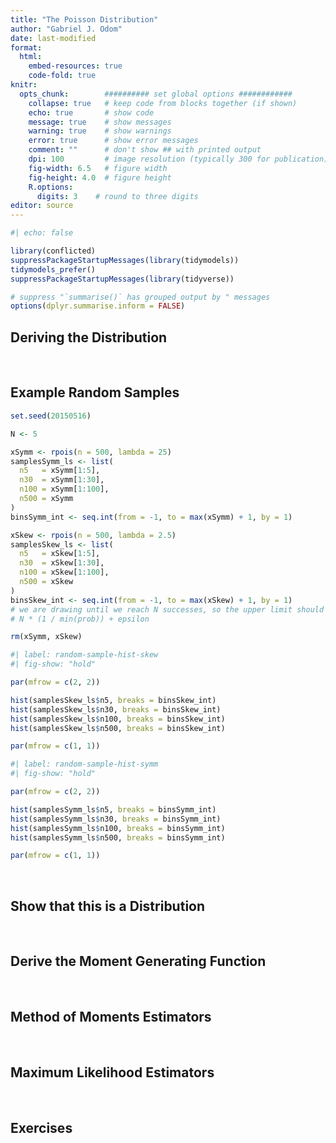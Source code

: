 ```yaml
---
title: "The Poisson Distribution"
author: "Gabriel J. Odom"
date: last-modified
format:
  html:
    embed-resources: true
    code-fold: true
knitr:
  opts_chunk:        ########## set global options ############
    collapse: true   # keep code from blocks together (if shown)
    echo: true       # show code
    message: true    # show messages
    warning: true    # show warnings
    error: true      # show error messages
    comment: ""      # don't show ## with printed output
    dpi: 100         # image resolution (typically 300 for publication)
    fig-width: 6.5   # figure width
    fig-height: 4.0  # figure height
    R.options:    
      digits: 3    # round to three digits
editor: source
---
```


```r
#| echo: false

library(conflicted)
suppressPackageStartupMessages(library(tidymodels))
tidymodels_prefer()
suppressPackageStartupMessages(library(tidyverse))

# suppress "`summarise()` has grouped output by " messages
options(dplyr.summarise.inform = FALSE)
```



## Deriving the Distribution


</br>



## Example Random Samples

```r
set.seed(20150516)

N <- 5

xSymm <- rpois(n = 500, lambda = 25)
samplesSymm_ls <- list(
  n5   = xSymm[1:5],
  n30  = xSymm[1:30],
  n100 = xSymm[1:100],
  n500 = xSymm
)
binsSymm_int <- seq.int(from = -1, to = max(xSymm) + 1, by = 1)

xSkew <- rpois(n = 500, lambda = 2.5)
samplesSkew_ls <- list(
  n5   = xSkew[1:5],
  n30  = xSkew[1:30],
  n100 = xSkew[1:100],
  n500 = xSkew
)
binsSkew_int <- seq.int(from = -1, to = max(xSkew) + 1, by = 1)
# we are drawing until we reach N successes, so the upper limit should be 
# N * (1 / min(prob)) + epsilon

rm(xSymm, xSkew)
```

```r
#| label: random-sample-hist-skew
#| fig-show: "hold"

par(mfrow = c(2, 2))

hist(samplesSkew_ls$n5, breaks = binsSkew_int)
hist(samplesSkew_ls$n30, breaks = binsSkew_int)
hist(samplesSkew_ls$n100, breaks = binsSkew_int)
hist(samplesSkew_ls$n500, breaks = binsSkew_int)

par(mfrow = c(1, 1))
```

```r
#| label: random-sample-hist-symm
#| fig-show: "hold"

par(mfrow = c(2, 2))

hist(samplesSymm_ls$n5, breaks = binsSymm_int)
hist(samplesSymm_ls$n30, breaks = binsSymm_int)
hist(samplesSymm_ls$n100, breaks = binsSymm_int)
hist(samplesSymm_ls$n500, breaks = binsSymm_int)

par(mfrow = c(1, 1))
```


</br>



## Show that this is a Distribution


</br>



## Derive the Moment Generating Function


</br>



## Method of Moments Estimators


</br>



## Maximum Likelihood Estimators


</br>



## Exercises


